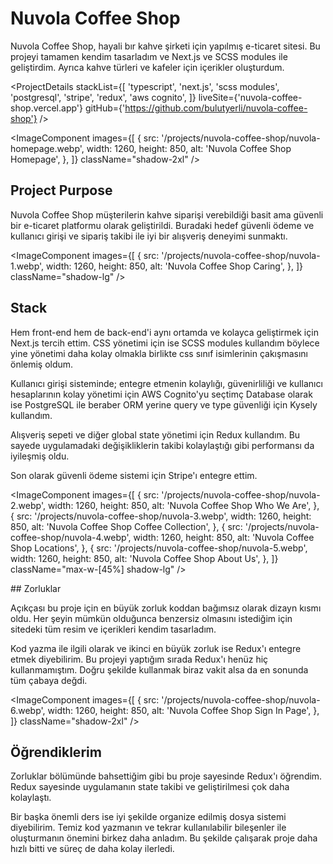 # Nuvola Coffee Shop

Nuvola Coffee Shop, hayali bır kahve şirketi için yapılmış e-ticaret sitesi. Bu projeyi tamamen kendim tasarladım ve Next.js ve SCSS modules ile geliştirdim. Ayrıca kahve türleri ve kafeler için içerikler oluşturdum.

<ProjectDetails
  stackList={[
    'typescript',
    'next.js',
    'scss modules',
    'postgresql',
    'stripe',
    'redux',
    'aws cognito',
  ]}
  liveSite={'nuvola-coffee-shop.vercel.app'}
  gitHub={'https://github.com/bulutyerli/nuvola-coffee-shop'}
/>

<ImageComponent
  images={[
    {
      src: '/projects/nuvola-coffee-shop/nuvola-homepage.webp',
      width: 1260,
      height: 850,
      alt: 'Nuvola Coffee Shop Homepage',
    },
  ]}
  className="shadow-2xl"
/>

## Project Purpose

Nuvola Coffee Shop müşterilerin kahve siparişi verebildiği basit ama güvenli bir e-ticaret platformu olarak geliştirildi. Buradaki hedef güvenli ödeme ve kullanıcı girişi ve sipariş takibi ile iyi bir alışveriş deneyimi sunmaktı.

<div className="flex lg:gap-14 items-center flex-wrap lg:flex-nowrap">

<ImageComponent
  images={[
    {
      src: '/projects/nuvola-coffee-shop/nuvola-1.webp',
      width: 1260,
      height: 850,
      alt: 'Nuvola Coffee Shop Caring',
    },
  ]}
  className="shadow-lg"
/>

<div className="min-w-1/2">

## Stack

Hem front-end hem de back-end'i aynı ortamda ve kolayca geliştirmek için Next.js tercih ettim. CSS yönetimi için ise SCSS modules kullandım böylece yine yönetimi daha kolay olmakla birlikte css sınıf isimlerinin çakışmasını önlemiş oldum.

Kullanıcı girişi sisteminde; entegre etmenin kolaylığı, güvenirliliği ve kullanıcı hesaplarının kolay yönetimi için AWS Cognito'yu seçtimç Database olarak ise PostgreSQL ile beraber ORM yerine query ve type güvenliği için Kysely kullandım.

Alışveriş sepeti ve diğer global state yönetimi için Redux kullandım. Bu sayede uygulamadaki değişikliklerin takibi kolaylaştığı gibi performansı da iyileşmiş oldu.

Son olarak güvenli ödeme sistemi için Stripe'ı entegre ettim.

</div>
</div>

<ImageComponent
  images={[
    {
      src: '/projects/nuvola-coffee-shop/nuvola-2.webp',
      width: 1260,
      height: 850,
      alt: 'Nuvola Coffee Shop Who We Are',
    },
    {
      src: '/projects/nuvola-coffee-shop/nuvola-3.webp',
      width: 1260,
      height: 850,
      alt: 'Nuvola Coffee Shop Coffee Collection',
    },
    {
      src: '/projects/nuvola-coffee-shop/nuvola-4.webp',
      width: 1260,
      height: 850,
      alt: 'Nuvola Coffee Shop Locations',
    },
    {
      src: '/projects/nuvola-coffee-shop/nuvola-5.webp',
      width: 1260,
      height: 850,
      alt: 'Nuvola Coffee Shop About Us',
    },
  ]}
  className="max-w-[45%] shadow-lg"
/>

<div className="justify-self-center text-center">
## Zorluklar

Açıkçası bu proje için en büyük zorluk koddan bağımsız olarak dizayn kısmı oldu. Her şeyin mümkün olduğunca benzersiz olmasını istediğim için sitedeki tüm resim ve içerikleri kendim tasarladım.

Kod yazma ile ilgili olarak ve ikinci en büyük zorluk ise Redux'ı entegre etmek diyebilirim. Bu projeyi yaptığım sırada Redux'ı henüz hiç kullanmamıştım. Doğru şekilde kullanmak biraz vakit alsa da en sonunda tüm çabaya değdi.

</div>

<ImageComponent
  images={[
    {
      src: '/projects/nuvola-coffee-shop/nuvola-6.webp',
      width: 1260,
      height: 850,
      alt: 'Nuvola Coffee Shop Sign In Page',
    },
  ]}
  className="shadow-2xl"
/>

## Öğrendiklerim

Zorluklar bölümünde bahsettiğim gibi bu proje sayesinde Redux'ı öğrendim. Redux sayesinde uygulamanın state takibi ve geliştirilmesi çok daha kolaylaştı.

Bir başka önemli ders ise iyi şekilde organize edilmiş dosya sistemi diyebilirim. Temiz kod yazmanın ve tekrar kullanılabilir bileşenler ile oluşturmanın önemini birkez daha anladım. Bu şekilde çalışarak proje daha hızlı bitti ve süreç de daha kolay ilerledi.
